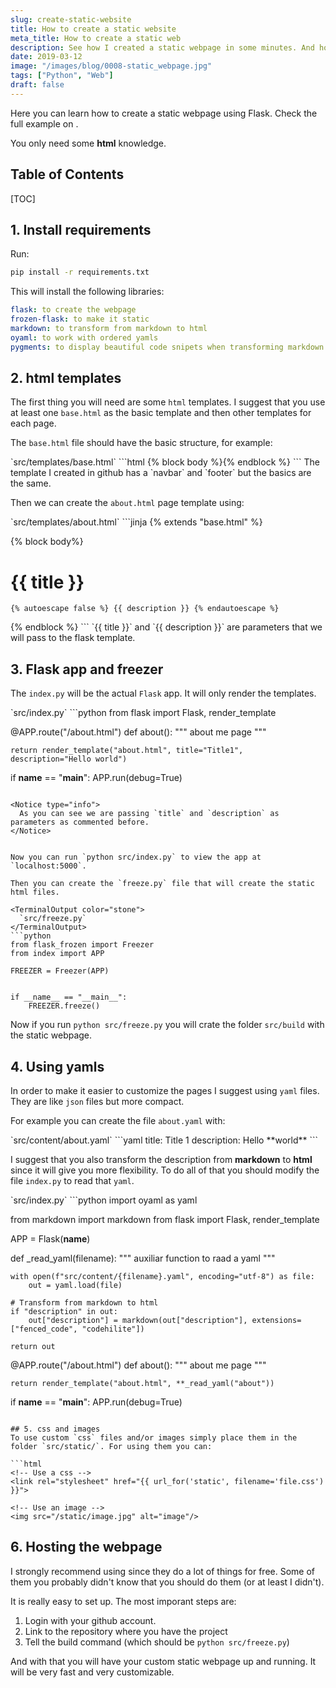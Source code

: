 ```yaml
---
slug: create-static-website
title: How to create a static website
meta_title: How to create a static web
description: See how I created a static webpage in some minutes. And how you can do it too.
date: 2019-03-12
image: "/images/blog/0008-static_webpage.jpg"
tags: ["Python", "Web"]
draft: false
---
```


Here you can learn how to create a static webpage using Flask.
Check the full example on <FancyLink linkText="Github" url="https://github.com/villoro/villoro_posts/tree/master/016-static_webpage"/>.

You only need some **html** knowledge.

## Table of Contents

[TOC]

## 1. Install requirements

Run:

```sh
pip install -r requirements.txt
```

This will install the following libraries:
```yaml
flask: to create the webpage
frozen-flask: to make it static
markdown: to transform from markdown to html
oyaml: to work with ordered yamls
pygments: to display beautiful code snipets when transforming markdown
```

## 2. html templates
The first thing you will need are some `html` templates. I suggest that you use at least one `base.html` as the basic template and then other templates for each page.

The `base.html` file should have the basic structure, for example:

<TerminalOutput color="stone">
  `src/templates/base.html`
</TerminalOutput>
```html
<!DOCTYPE html>
<html lang="en">
  <title>Test page</title>
  <meta charset="UTF-8">
  <meta name="viewport" content="width=device-width, initial-scale=1">

  <!-- Custom styles -->
  <link rel="stylesheet" href="{{ url_for('static', filename='villoro.css') }}">

  <body>
    <!-- Add children body -->
    {% block body %}{% endblock %}
  </body>
</html>
```

<Notice type="info" className="mt-6">
  The template I created in github has a `navbar` and `footer` but the basics are the same.
</Notice>

Then we can create the `about.html` page template using:

<TerminalOutput color="stone">
  `src/templates/about.html`
</TerminalOutput>
```jinja
{% extends "base.html" %}

{% block body%}
  <div class="w3-content w3-padding">
    <h1>{{ title }}</h1>

    {% autoescape false %} {{ description }} {% endautoescape %}

  </div>
{% endblock %}
```

<Notice type="info">
  `{{ title }}` and `{{ description }}` are parameters that we will pass to the flask template.
</Notice>


## 3. Flask app and freezer

The `index.py` will be the actual `Flask` app. It will only render the templates.

<TerminalOutput color="stone">
  `src/index.py`
</TerminalOutput>
```python
from flask import Flask, render_template

@APP.route("/about.html")
def about():
    """ about me page """

    return render_template("about.html", title="Title1", description="Hello world")

if __name__ == "__main__":
    APP.run(debug=True)
```

<Notice type="info">
  As you can see we are passing `title` and `description` as parameters as commented before.
</Notice>


Now you can run `python src/index.py` to view the app at `localhost:5000`.

Then you can create the `freeze.py` file that will create the static html files.

<TerminalOutput color="stone">
  `src/freeze.py`
</TerminalOutput>
```python
from flask_frozen import Freezer
from index import APP

FREEZER = Freezer(APP)


if __name__ == "__main__":
    FREEZER.freeze()
```

Now if you run `python src/freeze.py` you will crate the folder `src/build` with the static webpage.

## 4. Using yamls
In order to make it easier to customize the pages I suggest using `yaml` files. They are like `json` files but more compact.

For example you can create the file `about.yaml` with:

<TerminalOutput color="stone">
  `src/content/about.yaml`
</TerminalOutput>
```yaml
title: Title 1
description: Hello **world**
```

I suggest that you also transform the description from **markdown** to **html** since it will give you more flexibility.
To do all of that you should modify the file `index.py` to read that `yaml`.

<TerminalOutput color="stone">
  `src/index.py`
</TerminalOutput>
```python
import oyaml as yaml

from markdown import markdown
from flask import Flask, render_template

APP = Flask(__name__)


def _read_yaml(filename):
    """ auxiliar function to raad a yaml """

    with open(f"src/content/{filename}.yaml", encoding="utf-8") as file:
        out = yaml.load(file)

    # Transform from markdown to html
    if "description" in out:
        out["description"] = markdown(out["description"], extensions=["fenced_code", "codehilite"])

    return out

@APP.route("/about.html")
def about():
    """ about me page """

    return render_template("about.html", **_read_yaml("about"))


if __name__ == "__main__":
    APP.run(debug=True)
```

## 5. css and images
To use custom `css` files and/or images simply place them in the folder `src/static/`. For using them you can:

```html
<!-- Use a css -->
<link rel="stylesheet" href="{{ url_for('static', filename='file.css') }}">

<!-- Use an image -->
<img src="/static/image.jpg" alt="image"/>
```

## 6. Hosting the webpage

I strongly recommend using <FancyLink linkText="Netlify" url="https://www.netlify.com/"/> since they do a lot of things for free. Some of them you probably didn't know that you should do them (or at least I didn't).

It is really easy to set up. The most imporant steps are:

1. Login with your github account.
2. Link to the repository where you have the project
3. Tell the build command (which should be `python src/freeze.py`)

And with that you will have your custom static webpage up and running. It will be very fast and very customizable.

